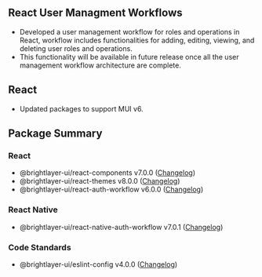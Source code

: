 
## React User Managment Workflows

-   Developed a user management workflow for roles and operations in React, workflow includes functionalities for adding, editing, viewing, and deleting user roles and operations.
-   This functionality will be available in future release once all the user management workflow architecture are complete.

## React

-   Updated packages to support MUI v6.

## Package Summary

### React

-   @brightlayer-ui/react-components v7.0.0 ([Changelog](https://github.com/etn-ccis/blui-react-component-library/blob/master/CHANGELOG.md))
-   @brightlayer-ui/react-themes v8.0.0 ([Changelog](https://github.com/etn-ccis/blui-react-themes/blob/master/CHANGELOG.md))
-   @brightlayer-ui/react-auth-workflow v6.0.0 ([Changelog](https://github.com/etn-ccis/blui-react-workflows/blob/master/login-workflow/CHANGELOG.md))

### React Native

-   @brightlayer-ui/react-native-auth-workflow v7.0.1 ([Changelog](https://github.com/etn-ccis/blui-react-native-workflows/blob/master/login-workflow/CHANGELOG.md))
### Code Standards

-   @brightlayer-ui/eslint-config v4.0.0 ([Changelog](https://github.com/etn-ccis/blui-code-standards/blob/master/eslint-config/CHANGELOG.md))
